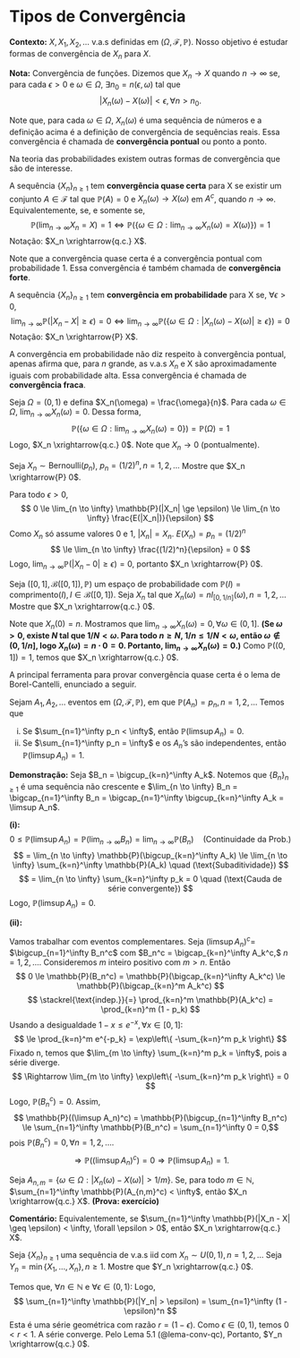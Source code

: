 # Tipos de Convergência

**Contexto:** $X, X_1, X_2, \dots$ v.a.s definidas em $(\Omega, \mathcal{F}, \mathbb{P})$.
Nosso objetivo é estudar formas de convergência de $X_n$ para $X$.

**Nota:** Convergência de funções.
Dizemos que $X_n \rightarrow X$ quando $n \rightarrow \infty$ se, para cada $\epsilon > 0$ e $\omega \in \Omega$, $\exists n_0 = n(\epsilon, \omega)$ tal que $$|X_n(\omega) - X(\omega)| < \epsilon, \forall n > n_0.$$

Note que, para cada $\omega \in \Omega$, $X_n(\omega)$ é uma sequência de números e a definição acima é a definição de convergência de sequências reais. Essa convergência é chamada de **convergência pontual** ou ponto a ponto.

Na teoria das probabilidades existem outras formas de convergência que são de interesse.

::: {#def-conv-qc name="Definição 5.1 (Convergência Quase Certa)"}
A sequência $\{X_n\}_{n \ge 1}$ tem **convergência quase certa** para X se existir um conjunto $A \in \mathcal{F}$ tal que $\mathbb{P}(A) = 0$ e $X_n(\omega) \rightarrow X(\omega)$ em $A^c$, quando $n \rightarrow \infty$.
Equivalentemente, se, e somente se,
$$ \mathbb{P}(\lim_{n \to \infty} X_n = X) = 1 \Leftrightarrow \mathbb{P}(\{\omega \in \Omega : \lim_{n \to \infty} X_n(\omega) = X(\omega)\}) = 1 $$
Notação: $X_n \xrightarrow{q.c.} X$.

Note que a convergência quase certa é a convergência pontual com probabilidade 1. Essa convergência é também chamada de **convergência forte**.
:::

::: {#def-conv-prob name="Definição 5.2 (Convergência em Probabilidade)"}
A sequência $\{X_n\}_{n \ge 1}$ tem **convergência em probabilidade** para X se, $\forall \epsilon > 0$,
$$ \lim_{n \to \infty} \mathbb{P}(|X_n - X| \geq \epsilon) = 0 \Leftrightarrow \lim_{n \to \infty} \mathbb{P}(\{\omega \in \Omega : |X_n(\omega) - X(\omega)| \geq \epsilon\}) = 0 $$
Notação: $X_n \xrightarrow{P} X$.

A convergência em probabilidade não diz respeito à convergência pontual, apenas afirma que, para $n$ grande, as v.a.s $X_n$ e X são aproximadamente iguais com probabilidade alta. Essa convergência é chamada de **convergência fraca**.
:::

::: {#exm-conv-qc-1 name="Exemplo 5.1"}
Seja $\Omega = (0, 1)$ e defina $X_n(\omega) = \frac{\omega}{n}$.
Para cada $\omega \in \Omega$, $\lim_{n \to \infty} X_n(\omega) = 0$.
Dessa forma,
$$ \mathbb{P}(\{\omega \in \Omega : \lim_{n \to \infty} X_n(\omega) = 0\}) = \mathbb{P}(\Omega) = 1 $$
Logo, $X_n \xrightarrow{q.c.} 0$.
Note que $X_n \rightarrow 0$ (pontualmente).
:::

::: {#exm-conv-prob-1 name="Exemplo 5.2"}
Seja $X_n \sim \text{Bernoulli}(p_n)$, $p_n = (1/2)^n, n=1, 2, \dots$
Mostre que $X_n \xrightarrow{P} 0$.

Para todo $\epsilon > 0$, 
$$ 0 \le \lim_{n \to \infty} \mathbb{P}(|X_n| \ge \epsilon) \le \lim_{n \to \infty} \frac{E(|X_n|)}{\epsilon} $$
Como $X_n$ só assume valores 0 e 1, $|X_n| = X_n$. $E(X_n) = p_n = (1/2)^n$
$$ \le \lim_{n \to \infty} \frac{(1/2)^n}{\epsilon} = 0 $$
Logo, $\lim_{n \to \infty} \mathbb{P}(|X_n - 0| \ge \epsilon) = 0$, portanto $X_n \xrightarrow{P} 0$.
:::

::: {#exm-conv-qc-2 name="Exemplo 5.3"}
Seja $([0, 1], \mathcal{B}([0, 1]), \mathbb{P})$ um espaço de probabilidade com $\mathbb{P}(I) = \text{comprimento}(I), I \in \mathcal{B}([0, 1])$.
Seja $X_n$ tal que $X_n(\omega) = n I_{[0, 1/n]}(\omega), n=1, 2, \dots$
Mostre que $X_n \xrightarrow{q.c.} 0$.

Note que $X_n(0) = n.$
Mostramos que $\lim_{n \to \infty} X_n(\omega) = 0, \forall \omega \in (0, 1]$.
**(Se $\omega > 0$, existe $N$ tal que $1/N < \omega$. Para todo $n \ge N$, $1/n \le 1/N < \omega$, então $\omega \notin (0, 1/n]$, logo $X_n(\omega) = n \cdot 0 = 0$. Portanto, $\lim_{n \to \infty} X_n(\omega) = 0$.)**
Como $\mathbb{P}((0, 1]) = 1$, temos que $X_n \xrightarrow{q.c.} 0$.
:::

A principal ferramenta para provar convergência quase certa é o lema de Borel-Cantelli, enunciado a seguir.

::: {#thm-borel-cantelli .theorem name="Lema de Borel-Cantelli"}
Sejam $A_1, A_2, \dots$ eventos em $(\Omega, \mathcal{F}, \mathbb{P})$, em que $\mathbb{P}(A_n) = p_n, n=1, 2, \dots$
Temos que

i) Se $\sum_{n=1}^\infty p_n < \infty$, então $\mathbb{P}(\limsup A_n) = 0$.
ii) Se $\sum_{n=1}^\infty p_n = \infty$ e os $A_n$'s são independentes, então $\mathbb{P}(\limsup A_n) = 1$.

**Demonstração:**
Seja $B_n = \bigcup_{k=n}^\infty A_k$. Notemos que $\{B_n\}_{n \ge 1}$ é uma sequência não crescente e
$\lim_{n \to \infty} B_n = \bigcap_{n=1}^\infty B_n = \bigcap_{n=1}^\infty \bigcup_{k=n}^\infty A_k = \limsup A_n$.

**(i):**
$$ 0 \le \mathbb{P}(\limsup A_n) = \mathbb{P}(\lim_{n \to \infty} B_n) = \lim_{n \to \infty} \mathbb{P}(B_n) \quad (\text{Continuidade da Prob.}) $$
$$ = \lim_{n \to \infty} \mathbb{P}(\bigcup_{k=n}^\infty A_k) \le \lim_{n \to \infty} \sum_{k=n}^\infty \mathbb{P}(A_k) \quad (\text{Subaditividade}) $$
$$ = \lim_{n \to \infty} \sum_{k=n}^\infty p_k = 0 \quad (\text{Cauda de série convergente}) $$
Logo, $\mathbb{P}(\limsup A_n) = 0$.

**(ii):**

Vamos trabalhar com eventos complementares.
Seja $(\limsup A_n)^c =$ 
<!-- \liminf A_n^c = \bigcup_{n=1}^\infty \bigcap_{k=n}^\infty A_k^c =  -->
$\bigcup_{n=1}^\infty B_n^c$
com $B_n^c = \bigcap_{k=n}^\infty A_k^c,$ $n=1,2,\dots$.
Consideremos $m$ inteiro positivo com $m > n$. Então
$$ 0 \le \mathbb{P}(B_n^c) = \mathbb{P}(\bigcap_{k=n}^\infty A_k^c) \le \mathbb{P}(\bigcap_{k=n}^m A_k^c) $$
$$ \stackrel{\text{indep.}}{=} \prod_{k=n}^m \mathbb{P}(A_k^c) = \prod_{k=n}^m (1 - p_k) $$
Usando a desigualdade $1 - x \le e^{-x}, \forall x \in [0,1]$:
$$ \le \prod_{k=n}^m e^{-p_k} = \exp\left\{ -\sum_{k=n}^m p_k \right\} $$
Fixado n, temos que $\lim_{m \to \infty} \sum_{k=n}^m p_k = \infty$, pois a série diverge.
$$ \Rightarrow \lim_{m \to \infty} \exp\left\{ -\sum_{k=n}^m p_k \right\} = 0 $$
Logo, $\mathbb{P}(B_n^c) = 0$.
Assim,
$$ \mathbb{P}((\limsup A_n)^c) = \mathbb{P}(\bigcup_{n=1}^\infty B_n^c) \le \sum_{n=1}^\infty \mathbb{P}(B_n^c) = \sum_{n=1}^\infty 0 = 0,$$ pois $\mathbb{P}(B_n^c)=0, \forall n=1,2,\dots.$
$$\Rightarrow \mathbb{P}((\limsup A_n)^c) = 0 \Rightarrow \mathbb{P}(\limsup A_n) = 1.$$
:::

::: {#lem-conv-qc .lemma name="Lema 5.1"}
Seja $A_{n,m} = \{\omega \in \Omega : |X_n(\omega) - X(\omega)| > 1/m\}$.
Se, para todo $m \in \mathbb{N}$, $\sum_{n=1}^\infty \mathbb{P}(A_{n,m}^c) < \infty$, então $X_n \xrightarrow{q.c.} X$.
**(Prova: exercício)**

**Comentário:** Equivalentemente, se $\sum_{n=1}^\infty \mathbb{P}(|X_n - X| \geq \epsilon) < \infty, \forall \epsilon > 0$, então $X_n \xrightarrow{q.c.} X$.
<!-- **(Isto segue do Lema de Borel-Cantelli (i) aplicado ao evento $A_n^\epsilon = \{|X_n - X| > \epsilon\}$. Se a soma das probabilidades converge, $\mathbb{P}(\limsup A_n^\epsilon) = 0$, o que significa que a probabilidade de $|X_n - X|$ ser maior que $\epsilon$ infinitas vezes é zero, para qualquer $\epsilon$. Isso implica $X_n \to X$ q.c.)** -->
:::

::: {#exm-conv-qc-minimo name="Exemplo 5.4"}
Seja $\{X_n\}_{n \ge 1}$ uma sequência de v.a.s iid com $X_n \sim U(0, 1), n=1, 2, \dots$
Seja $Y_n = \min\{X_1, \dots, X_n\}, n \ge 1$. Mostre que $Y_n \xrightarrow{q.c.} 0$.

Temos que, $\forall n \in \mathbb{N}$ e $\forall \epsilon \in (0, 1)$:
\begin{align*} \mathbb{P}(|Y_n - 0| > \epsilon) &= \mathbb{P}(Y_n > \epsilon) \quad\quad (\text{pois } Y_n > 0) \\
&= \mathbb{P}(\min\{X_1, \dots, X_n\} > \epsilon) \\
&= \mathbb{P}(X_1 > \epsilon, \dots, X_n > \epsilon) \\
&\stackrel{\text{iid}}{=} [\mathbb{P}(X_1 > \epsilon)]^n = [1 - \mathbb{P}(X_1 \le \epsilon)]^n \\
&= [1 - F_{X_1}(\epsilon)]^n \\
&= (1 - \epsilon)^n 
\end{align*}
Logo,
$$ \sum_{n=1}^\infty \mathbb{P}(|Y_n| > \epsilon) = \sum_{n=1}^\infty (1 - \epsilon)^n $$
Esta é uma série geométrica com razão $r = (1 - \epsilon)$. Como $\epsilon \in (0, 1)$, temos $0 < r < 1$. A série converge.
Pelo Lema 5.1 (@lema-conv-qc),
Portanto, $Y_n \xrightarrow{q.c.} 0$.
:::